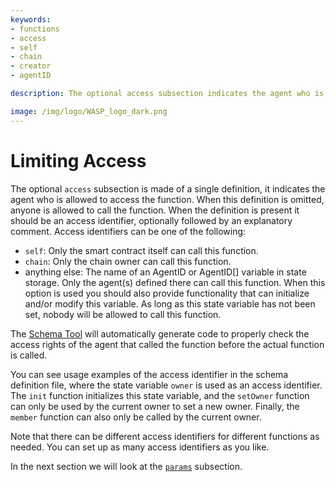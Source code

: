 ```yaml
---
keywords:
- functions
- access
- self
- chain
- creator
- agentID

description: The optional access subsection indicates the agent who is allowed to access the function. When this definition is omitted, anyone is allowed to call the function.

image: /img/logo/WASP_logo_dark.png
---
```


# Limiting Access

The optional `access` subsection is made of a single definition, it indicates the agent
who is allowed to access the function. When this definition is omitted, anyone is allowed
to call the function. When the definition is present it should be an access identifier,
optionally followed by an explanatory comment. Access identifiers can be one of the
following:

* `self`: Only the smart contract itself can call this function.
* `chain`: Only the chain owner can call this function.
* anything else: The name of an AgentID or AgentID[] variable in state storage. Only the
  agent(s) defined there can call this function. When this option is used you should also
  provide functionality that can initialize and/or modify this variable. As long as this
  state variable has not been set, nobody will be allowed to call this function.

The [Schema Tool](usage.mdx) will automatically generate code to properly check the access
rights of the agent that called the function before the actual function is called.

You can see usage examples of the access identifier in the schema definition file, where
the state variable `owner` is used as an access identifier. The `init` function
initializes this state variable, and the `setOwner` function can only be used by the
current owner to set a new owner. Finally, the `member` function can also only be called
by the current owner.

Note that there can be different access identifiers for different functions as needed. You
can set up as many access identifiers as you like.


In the next section we will look at the [`params`](params.mdx) subsection.
